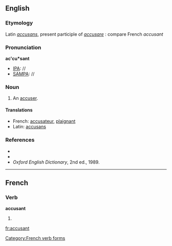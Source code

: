 ==English==

===Etymology===
Latin ''[[accusans]]'', present participle of ''[[accusare]]''  : compare French ''accusant''

===Pronunciation===
'''ac'cu*sant'''
*[[IPA]]: //
*[[SAMPA]]: //

===Noun===
{{en-noun}}

# {{obsolete}} An [[accuser]].

====Translations====
*French: [[accusateur]], [[plaignant]]
*Latin: [[accusans]]

===References===
*{{R:Webster 1828}}
*{{R:Webster 1913}}
*''Oxford English Dictionary'', 2nd ed., 1989.

----

==French==

===Verb===
'''accusant'''

#{{form of|Present participle|accuser}}

[[Category:French verb forms]]

[[fr:accusant]]